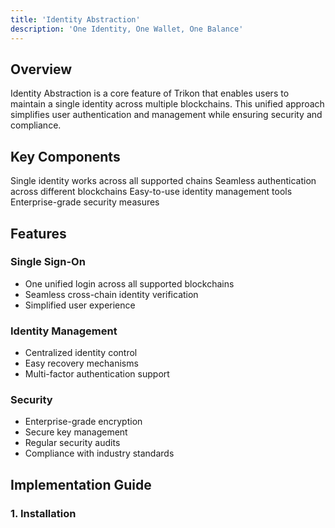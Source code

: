 ```yaml
---
title: 'Identity Abstraction'
description: 'One Identity, One Wallet, One Balance'
---
```


## Overview

Identity Abstraction is a core feature of Trikon that enables users to maintain a single identity across multiple blockchains. This unified approach simplifies user authentication and management while ensuring security and compliance.

## Key Components

<CardGroup cols={2}>
  <Card title="Unified Identity" icon="fingerprint">
    Single identity works across all supported chains
  </Card>
  <Card title="Cross-Chain Authentication" icon="key">
    Seamless authentication across different blockchains
  </Card>
  <Card title="Identity Management" icon="user-gear">
    Easy-to-use identity management tools
  </Card>
  <Card title="Security" icon="shield-check">
    Enterprise-grade security measures
  </Card>
</CardGroup>

## Features

### Single Sign-On
- One unified login across all supported blockchains
- Seamless cross-chain identity verification
- Simplified user experience

### Identity Management
- Centralized identity control
- Easy recovery mechanisms
- Multi-factor authentication support

### Security
- Enterprise-grade encryption
- Secure key management
- Regular security audits
- Compliance with industry standards

## Implementation Guide

### 1. Installation
